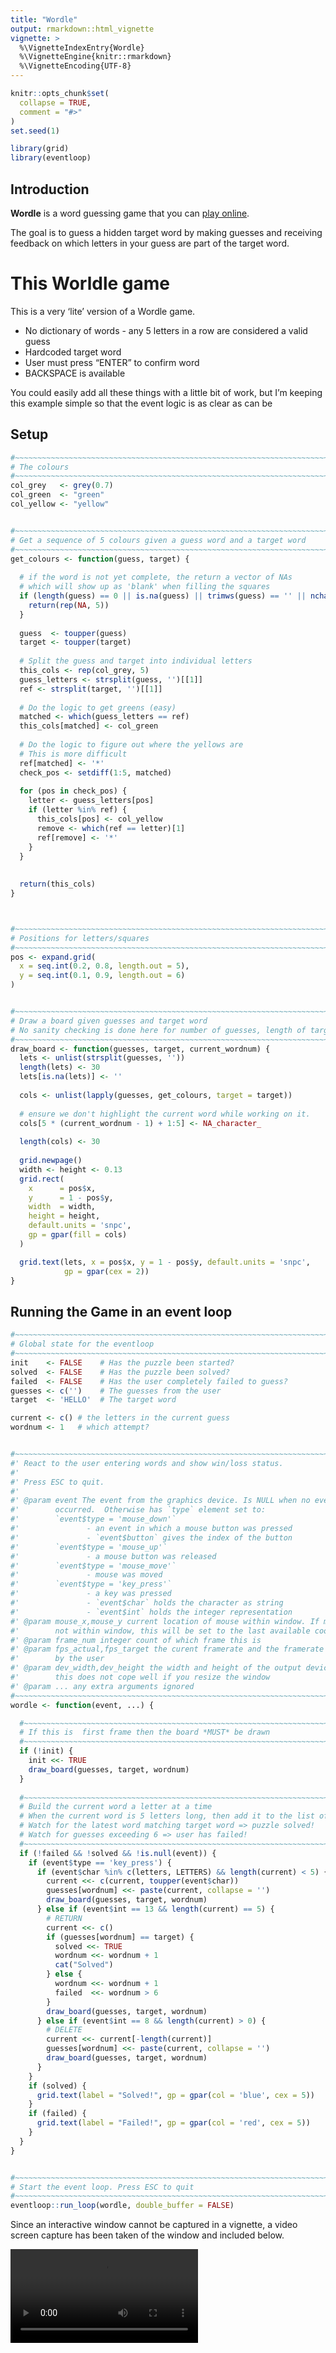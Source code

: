```yaml
---
title: "Wordle"
output: rmarkdown::html_vignette
vignette: >
  %\VignetteIndexEntry{Wordle}
  %\VignetteEngine{knitr::rmarkdown}
  %\VignetteEncoding{UTF-8}
---
```


```r
knitr::opts_chunk$set(
  collapse = TRUE,
  comment = "#>"
)
set.seed(1)
```

```r
library(grid)
library(eventloop)
```

## Introduction

**Wordle** is a word guessing game that you can [play online](https://www.nytimes.com/games/wordle/index.html).

The goal is to guess a hidden target word by making guesses and 
receiving feedback on which letters in your guess are part of the target word.


# This Worldle game

This is a very 'lite' version of a Wordle game.

* No dictionary of words - any 5 letters in a row are considered a valid guess
* Hardcoded target word
* User must press "ENTER" to confirm word
* BACKSPACE is available


You could easily add all these things with a little bit of work, but I'm 
keeping this example simple so that the event logic is as clear as can be

## Setup

```r
#~~~~~~~~~~~~~~~~~~~~~~~~~~~~~~~~~~~~~~~~~~~~~~~~~~~~~~~~~~~~~~~~~~~~~~~~~~~~~
# The colours
#~~~~~~~~~~~~~~~~~~~~~~~~~~~~~~~~~~~~~~~~~~~~~~~~~~~~~~~~~~~~~~~~~~~~~~~~~~~~~
col_grey   <- grey(0.7)
col_green  <- "green"
col_yellow <- "yellow"


#~~~~~~~~~~~~~~~~~~~~~~~~~~~~~~~~~~~~~~~~~~~~~~~~~~~~~~~~~~~~~~~~~~~~~~~~~~~~~
# Get a sequence of 5 colours given a guess word and a target word
#~~~~~~~~~~~~~~~~~~~~~~~~~~~~~~~~~~~~~~~~~~~~~~~~~~~~~~~~~~~~~~~~~~~~~~~~~~~~~
get_colours <- function(guess, target) {
  
  # if the word is not yet complete, the return a vector of NAs
  # which will show up as 'blank' when filling the squares
  if (length(guess) == 0 || is.na(guess) || trimws(guess) == '' || nchar(guess) < 5) {
    return(rep(NA, 5))
  }
  
  guess  <- toupper(guess)
  target <- toupper(target)
  
  # Split the guess and target into individual letters
  this_cols <- rep(col_grey, 5)
  guess_letters <- strsplit(guess, '')[[1]]
  ref <- strsplit(target, '')[[1]]
  
  # Do the logic to get greens (easy)
  matched <- which(guess_letters == ref)
  this_cols[matched] <- col_green
  
  # Do the logic to figure out where the yellows are
  # This is more difficult
  ref[matched] <- '*'
  check_pos <- setdiff(1:5, matched)
  
  for (pos in check_pos) {
    letter <- guess_letters[pos]
    if (letter %in% ref) {
      this_cols[pos] <- col_yellow
      remove <- which(ref == letter)[1]
      ref[remove] <- '*'
    }
  }
  
  
  return(this_cols)
}



#~~~~~~~~~~~~~~~~~~~~~~~~~~~~~~~~~~~~~~~~~~~~~~~~~~~~~~~~~~~~~~~~~~~~~~~~~~~~~
# Positions for letters/squares
#~~~~~~~~~~~~~~~~~~~~~~~~~~~~~~~~~~~~~~~~~~~~~~~~~~~~~~~~~~~~~~~~~~~~~~~~~~~~~
pos <- expand.grid(
  x = seq.int(0.2, 0.8, length.out = 5),
  y = seq.int(0.1, 0.9, length.out = 6)
)


#~~~~~~~~~~~~~~~~~~~~~~~~~~~~~~~~~~~~~~~~~~~~~~~~~~~~~~~~~~~~~~~~~~~~~~~~~~~~~
# Draw a board given guesses and target word
# No sanity checking is done here for number of guesses, length of target etc
#~~~~~~~~~~~~~~~~~~~~~~~~~~~~~~~~~~~~~~~~~~~~~~~~~~~~~~~~~~~~~~~~~~~~~~~~~~~~~
draw_board <- function(guesses, target, current_wordnum) {
  lets <- unlist(strsplit(guesses, ''))
  length(lets) <- 30
  lets[is.na(lets)] <- ''
 
  cols <- unlist(lapply(guesses, get_colours, target = target))
  
  # ensure we don't highlight the current word while working on it.
  cols[5 * (current_wordnum - 1) + 1:5] <- NA_character_
  
  length(cols) <- 30
   
  grid.newpage()
  width <- height <- 0.13
  grid.rect(
    x      = pos$x, 
    y      = 1 - pos$y, 
    width  = width, 
    height = height, 
    default.units = 'snpc', 
    gp = gpar(fill = cols)
  )

  grid.text(lets, x = pos$x, y = 1 - pos$y, default.units = 'snpc',
            gp = gpar(cex = 2))
}
```


## Running the Game in an event loop

```r
#~~~~~~~~~~~~~~~~~~~~~~~~~~~~~~~~~~~~~~~~~~~~~~~~~~~~~~~~~~~~~~~~~~~~~~~~~~~~~
# Global state for the eventloop
#~~~~~~~~~~~~~~~~~~~~~~~~~~~~~~~~~~~~~~~~~~~~~~~~~~~~~~~~~~~~~~~~~~~~~~~~~~~~~
init    <- FALSE    # Has the puzzle been started?
solved  <- FALSE    # Has the puzzle been solved?
failed  <- FALSE    # Has the user completely failed to guess?
guesses <- c('')    # The guesses from the user
target  <- 'HELLO'  # The target word

current <- c() # the letters in the current guess
wordnum <- 1   # which attempt?


#~~~~~~~~~~~~~~~~~~~~~~~~~~~~~~~~~~~~~~~~~~~~~~~~~~~~~~~~~~~~~~~~~~~~~~~~~~~~~
#' React to the user entering words and show win/loss status.
#' 
#' Press ESC to quit.
#' 
#' @param event The event from the graphics device. Is NULL when no event
#'        occurred.  Otherwise has `type` element set to:
#'        `event$type = 'mouse_down'` 
#'               - an event in which a mouse button was pressed
#'               - `event$button` gives the index of the button
#'        `event$type = 'mouse_up'`   
#'               - a mouse button was released
#'        `event$type = 'mouse_move'`   
#'               - mouse was moved 
#'        `event$type = 'key_press'`  
#'               - a key was pressed
#'               - `event$char` holds the character as string
#'               - `event$int` holds the integer representation
#' @param mouse_x,mouse_y current location of mouse within window. If mouse is 
#'        not within window, this will be set to the last available coordinates
#' @param frame_num integer count of which frame this is
#' @param fps_actual,fps_target the curent framerate and the framerate specified
#'        by the user
#' @param dev_width,dev_height the width and height of the output device. Note:
#'        this does not cope well if you resize the window
#' @param ... any extra arguments ignored
#~~~~~~~~~~~~~~~~~~~~~~~~~~~~~~~~~~~~~~~~~~~~~~~~~~~~~~~~~~~~~~~~~~~~~~~~~~~~~
wordle <- function(event, ...) {

  #~~~~~~~~~~~~~~~~~~~~~~~~~~~~~~~~~~~~~~~~~~~~~~~~~~~~~~~~~~~~~~~~~~~~~~~~~~~
  # If this is  first frame then the board *MUST* be drawn
  #~~~~~~~~~~~~~~~~~~~~~~~~~~~~~~~~~~~~~~~~~~~~~~~~~~~~~~~~~~~~~~~~~~~~~~~~~~~  
  if (!init) {
    init <<- TRUE
    draw_board(guesses, target, wordnum)
  }
  
  #~~~~~~~~~~~~~~~~~~~~~~~~~~~~~~~~~~~~~~~~~~~~~~~~~~~~~~~~~~~~~~~~~~~~~~~~~~~  
  # Build the current word a letter at a time
  # When the current word is 5 letters long, then add it to the list of guesses
  # Watch for the latest word matching target word => puzzle solved!
  # Watch for guesses exceeding 6 => user has failed!
  #~~~~~~~~~~~~~~~~~~~~~~~~~~~~~~~~~~~~~~~~~~~~~~~~~~~~~~~~~~~~~~~~~~~~~~~~~~~  
  if (!failed && !solved && !is.null(event)) {
    if (event$type == 'key_press') {
      if (event$char %in% c(letters, LETTERS) && length(current) < 5) {
        current <<- c(current, toupper(event$char))
        guesses[wordnum] <<- paste(current, collapse = '')
        draw_board(guesses, target, wordnum)
      } else if (event$int == 13 && length(current) == 5) { 
        # RETURN
        current <<- c()
        if (guesses[wordnum] == target) {
          solved <<- TRUE
          wordnum <<- wordnum + 1
          cat("Solved")
        } else {
          wordnum <<- wordnum + 1
          failed  <<- wordnum > 6
        }
        draw_board(guesses, target, wordnum)
      } else if (event$int == 8 && length(current) > 0) {
        # DELETE
        current <<- current[-length(current)]
        guesses[wordnum] <<- paste(current, collapse = '')
        draw_board(guesses, target, wordnum)
      }
    }
    if (solved) {
      grid.text(label = "Solved!", gp = gpar(col = 'blue', cex = 5))
    }
    if (failed) {
      grid.text(label = "Failed!", gp = gpar(col = 'red', cex = 5))
    }
  }
}


#~~~~~~~~~~~~~~~~~~~~~~~~~~~~~~~~~~~~~~~~~~~~~~~~~~~~~~~~~~~~~~~~~~~~~~~~~~~~~
# Start the event loop. Press ESC to quit
#~~~~~~~~~~~~~~~~~~~~~~~~~~~~~~~~~~~~~~~~~~~~~~~~~~~~~~~~~~~~~~~~~~~~~~~~~~~~~
eventloop::run_loop(wordle, double_buffer = FALSE)
```


Since an interactive window cannot be captured in a vignette, a video
screen capture has been taken of the window and included below.

<video controls>
  <source src="images/wordle.mp4" type="video/mp4">
  Your browser does not support the video tag.
</video>


